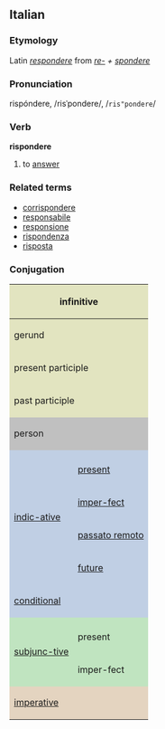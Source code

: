 ==Italian==
===Etymology===
Latin ''[[respondere]]'' from ''[[re-]] + [[spondere]]''
===Pronunciation===
rispóndere, /risˈpondere/, /<tt>ris"pondere</tt>/
===Verb===
'''rispondere'''

# to [[answer]]

===Related terms===
*[[corrispondere]]
*[[responsabile]]
*[[responsione]]
*[[rispondenza]]
*[[risposta]]

===Conjugation===

<center>
{| style="background:#F0F0F0"

|-
! colspan="3" style="background:#e2e4c0" | infinitive
| colspan="5" | rispondere

|-
! colspan="3" style="background:#e2e4c0" | gerund
| colspan="5" | rispondendo

|-
! colspan="3" style="background:#e2e4c0" | present participle
| colspan="5" | [[rispondente]]

|-
! colspan="3" style="background:#e2e4c0" | past participle
| colspan="5" | [[risposto]]

|-
! colspan="2" rowspan="2" style="background:#C0C0C0" | person
! colspan="3" style="background:#C0C0C0" | singular
! colspan="3" style="background:#C0C0C0" | plural

|-
! style="background:#C0C0C0;width:12.5%" | first
! style="background:#C0C0C0;width:12.5%" | second
! style="background:#C0C0C0;width:12.5%" | third
! style="background:#C0C0C0;width:12.5%" | first
! style="background:#C0C0C0;width:12.5%" | second
! style="background:#C0C0C0;width:12.5%" | third

|-
! rowspan="5" style="background:#c0cfe4" | [[indicative|indic-ative]]

! style="background:#c0cfe4" colspan="1" | 
! style="background:#c0cfe4" | io
! style="background:#c0cfe4" | tu
! style="background:#c0cfe4" | lui/lei
! style="background:#c0cfe4" | noi
! style="background:#c0cfe4" | voi
! style="background:#c0cfe4" | loro

|-
! style="height:3em;background:#c0cfe4" | [[present]]
| rispondo
| rispondi
| risponde
| rispondiamo
| rispondete
| rispondono

|-
! style="height:3em;background:#c0cfe4" | [[imperfect|imper-fect]]
| rispondevo
| rispondevi
| rispondeva
| rispon-devamo
| rispon-devate
| rispondevano

|-
! style="height:3em;background:#c0cfe4" | [[passato remoto]]
| risposi
| rispondesti
| rispose
| rispondemmo
| rispondeste
| risposero

|-
! style="height:3em;background:#c0cfe4" | [[future]]
| risponderò
| rispon-derai
| risponderà
| rispon-deremo
| risponderete
| risponde-ranno

|-
! colspan="2" style="height:3em;background:#c0cfe4" | [[conditional]]
| risponderei
| rispon-deresti
| risponderebbe
| risponde-remmo
| rispon-dereste
| risponde-rebbero

|-
! rowspan="3" style="background:#c0e4c0" |[[subjunctive|subjunc-tive]]
! style="background:#c0e4c0" | 
! style="background:#c0e4c0" | che io
! style="background:#c0e4c0" | che tu
! style="background:#c0e4c0" | che lui/che lei
! style="background:#c0e4c0" | che noi
! style="background:#c0e4c0" | che voi
! style="background:#c0e4c0" | che loro

|-
! style="height:3em;background:#c0e4c0" | present
| risponda
| risponda
| risponda
| rispondiamo
| rispondiate
| rispondano

|-
! style="height:3em;background:#c0e4c0" | imper-fect
| rispondessi
| rispon-dessi
| rispondesse
| rispon-dessimo
| rispondeste
| rispon-dessero

|-
! colspan="2" rowspan="2" style="height:3em;background:#e4d4c0" | [[imperative]]
! style="background:#e4d4c0" | -
! style="background:#e4d4c0" | tu
! style="background:#e4d4c0" | lui/lei
! style="background:#e4d4c0" | noi
! style="background:#e4d4c0" | voi
! style="background:#e4d4c0" | loro

|-
|
| rispondi
| risponda
| rispondiamo
| rispondete
| rispondano

|}
</center>